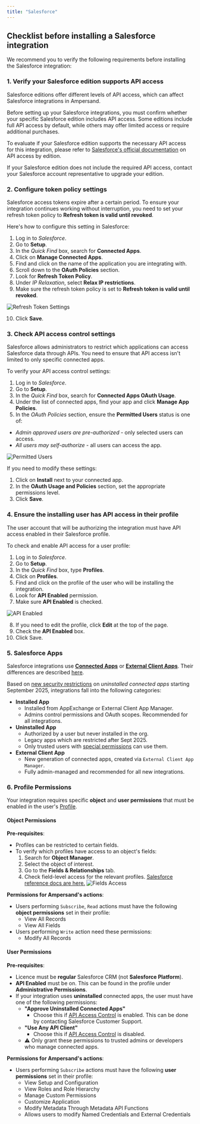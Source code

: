 ```yaml
---
title: "Salesforce"
---
```


## Checklist before installing a Salesforce integration

We recommend you to verify the following requirements before installing the Salesforce integration:

### 1. Verify your Salesforce edition supports API access

Salesforce editions offer different levels of API access, which can affect Salesforce integrations in Ampersand.

Before setting up your Salesforce integrations, you must confirm whether your specific Salesforce edition includes API access. Some editions include full API access by default, while others may offer limited access or require additional purchases.

To evaluate if your Salesforce edition supports the necessary API access for this integration, please refer to [Salesforce's official documentation](https://help.salesforce.com/s/articleView?language=en_US&id=000385436&type=1) on API access by edition.

If your Salesforce edition does not include the required API access, contact your Salesforce account representative to upgrade your edition.

### 2. Configure token policy settings

Salesforce access tokens expire after a certain period. To ensure your integration continues working without interruption, you need to set your refresh token policy to **Refresh token is valid until revoked**.

Here's how to configure this setting in Salesforce:

1. Log in to *Salesforce*.
2. Go to **Setup**.
3. In the *Quick Find* box, search for **Connected Apps**.
4. Click on **Manage Connected Apps**.
5. Find and click on the name of the application you are integrating with.
6. Scroll down to the **OAuth Policies** section.
7. Look for **Refresh Token Policy**.
8. Under *IP Relaxation*, select **Relax IP restrictions**.
9. Make sure the refresh token policy is set to **Refresh token is valid until revoked**.

![Refresh Token Settings](/images/customer-guides/salesforce-refresh-token.png)

10.  Click **Save**.

### 3. Check API access control settings

Salesforce allows administrators to restrict which applications can access Salesforce data through APIs. You need to ensure that API access isn't limited to only specific connected apps.

To verify your API access control settings:

1. Log in to *Salesforce*.
2. Go to **Setup**.
3. In the *Quick Find* box, search for **Connected Apps OAuth Usage**.
4. Under the list of connected apps, find your app and click **Manage App Policies**.
5. In the *OAuth Policies* section, ensure the **Permitted Users** status is one of:
- *Admin approved users are pre-authorized* - only selected users can access.
- *All users may self-authorize* - all users can access the app.

![Permitted Users](/images/customer-guides/salesforce-3.gif)

If you need to modify these settings:

1. Click on **Install** next to your connected app.
2. In the **OAuth Usage and Policies** section, set the appropriate permissions level.
3. Click **Save**.

### 4. Ensure the installing user has API access in their profile

The user account that will be authorizing the integration must have API access enabled in their Salesforce profile.

To check and enable API access for a user profile:

1. Log in to *Salesforce*.
2. Go to **Setup**.
3. In the *Quick Find* box, type **Profiles**.
4. Click on **Profiles**.
5. Find and click on the profile of the user who will be installing the integration.
6. Look for **API Enabled** permission.
7. Make sure **API Enabled** is checked.

![API Enabled](/images/customer-guides/salesforce-4.gif)

8. If you need to edit the profile, click **Edit** at the top of the page.
9. Check the **API Enabled** box.
10. Click Save.

### 5. Salesforce Apps
Salesforce integrations use [**Connected Apps**](https://help.salesforce.com/s/articleView?id=xcloud.connected_app_overview.htm&type=5)
or [**External Client Apps**](https://help.salesforce.com/s/articleView?id=xcloud.external_client_apps.htm&type=5).
Their differences are described [here](https://help.salesforce.com/s/articleView?id=xcloud.connected_apps_and_external_client_apps_features.htm&type=5).

Based on [new security restrictions](https://help.salesforce.com/s/articleView?id=005132365&type=1) on *uninstalled connected apps* starting September 2025, integrations fall into the following categories:
- **Installed App**
  * Installed from AppExchange or External Client App Manager.
  * Admins control permissions and OAuth scopes. Recommended for all integrations.
- **Uninstalled App**
  * Authorized by a user but never installed in the org.
  * Legacy apps which are restricted after Sept 2025.
  * Only trusted users with [special permissions](#user-permissions) can use them.
- **External Client App**
  * New generation of connected apps, created via `External Client App Manager`.
  * Fully admin-managed and recommended for all new integrations.

### 6. Profile Permissions

Your integration requires specific **object** and **user permissions** that must be enabled in the user's [Profile](#4-ensure-the-installing-user-has-api-access-in-their-profile).

#### Object Permissions

**Pre-requisites**:
- Profiles can be restricted to certain fields.
- To verify which profiles have access to an object's fields:
  1. Search for **Object Manager**.
  2. Select the object of interest.
  3. Go to the **Fields & Relationships** tab.
  4. Check field-level access for the relevant profiles. [Salesforce reference docs are here.](https://help.salesforce.com/s/articleView?id=platform.checking_field_accessibility_for_a_particular_field.htm&type=5)
![Fields Access](/images/customer-guides/salesforce-5.png)

**Permissions for Ampersand's actions**:
- Users performing `Subscribe`, `Read` actions must have the following **object permissions** set in their profile:
  * View All Records
  * View All Fields
- Users performing `Write` action need these permissions:
  * Modify All Records

#### User Permissions

**Pre-requisites**:
- Licence must be **regular** Salesforce CRM (not **Salesforce Platform**).
- **API Enabled** must be on. This can be found in the profile under **Administrative Permissions**.
- If your integration uses **uninstalled** connected apps, the user must have one of the following permissions:
  * **"Approve Uninstalled Connected Apps"**
    * Choose this if [API Access Control](https://help.salesforce.com/s/articleView?id=xcloud.security_api_access_control_about.htm&type=5) is enabled. This can be done by contacting Salesforce Customer Support.
  * **"Use Any API Client"**
    * Choose this if [API Access Control](https://help.salesforce.com/s/articleView?id=xcloud.security_api_access_control_about.htm&type=5) is disabled.
  * ⚠️ Only grant these permissions to trusted admins or developers who manage connected apps.

**Permissions for Ampersand's actions**:
- Users performing `Subscribe` actions must have the following **user permissions** set in their profile:
  * View Setup and Configuration
  * View Roles and Role Hierarchy
  * Manage Custom Permissions
  * Customize Application
  * Modify Metadata Through Metadata API Functions
  * Allows users to modify Named Credentials and External Credentials

